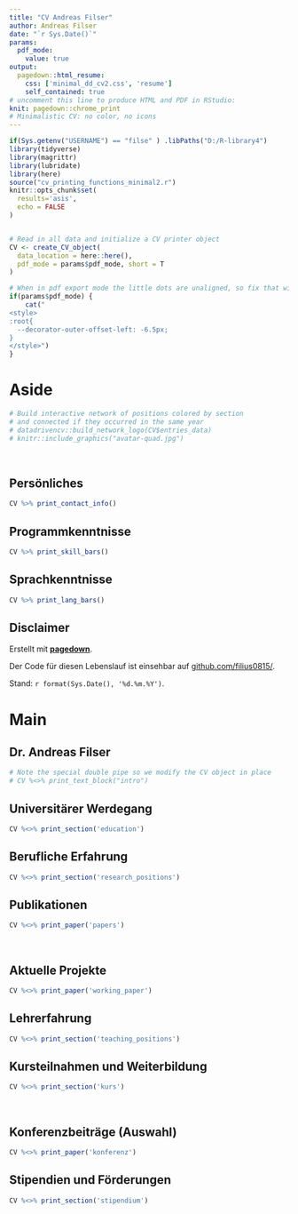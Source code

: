 ```yaml
---
title: "CV Andreas Filser"
author: Andreas Filser
date: "`r Sys.Date()`"
params:
  pdf_mode:
    value: true
output:
  pagedown::html_resume:
    css: ['minimal_dd_cv2.css', 'resume']
    self_contained: true
# uncomment this line to produce HTML and PDF in RStudio:
knit: pagedown::chrome_print
# Minimalistic CV: no color, no icons
---
```


```r
if(Sys.getenv("USERNAME") == "filse" ) .libPaths("D:/R-library4") 
library(tidyverse)
library(magrittr)
library(lubridate)
library(here)
source("cv_printing_functions_minimal2.r")
knitr::opts_chunk$set(
  results='asis', 
  echo = FALSE
)


# Read in all data and initialize a CV printer object
CV <- create_CV_object(
  data_location = here::here(),  
  pdf_mode = params$pdf_mode, short = T
)

```


```r
# When in pdf export mode the little dots are unaligned, so fix that with some conditional CSS.
if(params$pdf_mode) {
    cat("
<style>
:root{
  --decorator-outer-offset-left: -6.5px;
}
</style>")
}
```


Aside
================================================================================

```r
# Build interactive network of positions colored by section
# and connected if they occurred in the same year
# datadrivencv::build_network_logo(CV$entries_data)
# knitr::include_graphics("avatar-quad.jpg")
```
<br>

Persönliches {#contact}
--------------------------------------------------------------------------------

<!-- - Geboren: 23.08.1987 -->
```r
CV %>% print_contact_info()
```



Programmkenntnisse {#skills}
--------------------------------------------------------------------------------

```r
CV %>% print_skill_bars()
```

Sprachkenntnisse {#lang}
--------------------------------------------------------------------------------
```r
CV %>% print_lang_bars()
```


Disclaimer {#disclaimer}
--------------------------------------------------------------------------------

Erstellt mit [**pagedown**](https://github.com/rstudio/pagedown).

Der Code für diesen Lebenslauf ist einsehbar auf [github.com/filius0815/](https://github.com/filius0815/).

Stand: `r format(Sys.Date(), '%d.%m.%Y')`.



Main
================================================================================

Dr. Andreas Filser {#title}
--------------------------------------------------------------------------------

```r
# Note the special double pipe so we modify the CV object in place
# CV %<>% print_text_block("intro") 
```

Universitärer Werdegang {data-icon=none} 
--------------------------------------------------------------------------------

```r
CV %<>% print_section('education')
```

Berufliche Erfahrung {data-icon=none}
--------------------------------------------------------------------------------

```r
CV %<>% print_section('research_positions')
```


Publikationen {data-icon=none}
--------------------------------------------------------------------------------

```r
CV %<>% print_paper('papers')
```

<br>

Aktuelle Projekte {data-icon=none}
--------------------------------------------------------------------------------

```r
CV %<>% print_paper('working_paper')
```

Lehrerfahrung {data-icon=none}
--------------------------------------------------------------------------------

```r
CV %<>% print_section('teaching_positions')
```

Kursteilnahmen und Weiterbildung {data-icon=none}
--------------------------------------------------------------------------------

```r
CV %<>% print_section('kurs')
```

<br>

Konferenzbeiträge (Auswahl) {data-icon=none}
--------------------------------------------------------------------------------

```r
CV %<>% print_paper('konferenz')
```

Stipendien und Förderungen {data-icon=none}
--------------------------------------------------------------------------------

```r
CV %<>% print_section('stipendium')
```




